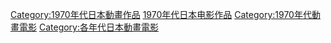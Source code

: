 {{Animanga by year category header|日本動畫電影|197|lead=no|individual=no}}
{{container category}}
[[Category:1970年代日本動畫作品|Category:1970年代日本動畫作品]]
[[Category:1970年代日本电影作品|]]
[[Category:1970年代動畫電影|Category:1970年代動畫電影]]
[[Category:各年代日本動畫電影|Category:各年代日本動畫電影]]